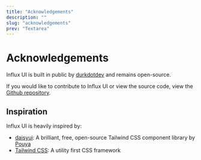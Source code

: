 ```yaml
---
title: "Acknowledgements"
description: ""
slug: "acknowledgements"
prev: "Textarea"
---
```


# Acknowledgements

Influx UI is built in public by [durkdotdev](https://twitter.com/durkdotdev) and remains open-source.

If you would like to contribute to Influx UI or view the source code, view the [Github repository](https://github.com/durkdotdev/influx-ui).

## Inspiration

Influx UI is heavily inspired by:

- [daisyui](https://daisyui.com/): A brilliant, free, open-source Tailwind CSS component library by [Pouya](https://twitter.com/saadeghi)
- [Tailwind CSS](https://tailwindcss.com): A utility first CSS framework
